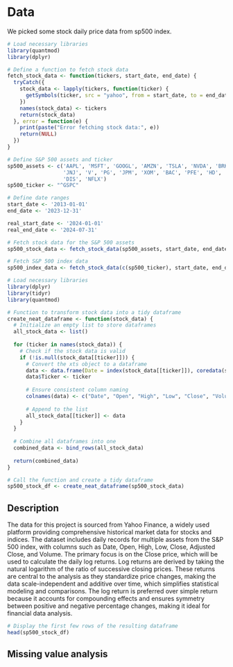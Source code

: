 # Data
We picked some stock daily price data from sp500 index.

```r
# Load necessary libraries
library(quantmod)
library(dplyr)

# Define a function to fetch stock data
fetch_stock_data <- function(tickers, start_date, end_date) {
  tryCatch({
    stock_data <- lapply(tickers, function(ticker) {
      getSymbols(ticker, src = "yahoo", from = start_date, to = end_date, auto.assign = FALSE)
    })
    names(stock_data) <- tickers
    return(stock_data)
  }, error = function(e) {
    print(paste("Error fetching stock data:", e))
    return(NULL)
  })
}

# Define S&P 500 assets and ticker
sp500_assets <- c('AAPL', 'MSFT', 'GOOGL', 'AMZN', 'TSLA', 'NVDA', 'BRK-B', 'UNH', 
                  'JNJ', 'V', 'PG', 'JPM', 'XOM', 'BAC', 'PFE', 'HD', 'MA', 'KO', 
                  'DIS', 'NFLX')
sp500_ticker <- "^GSPC"

# Define date ranges
start_date <- '2013-01-01'
end_date <- '2023-12-31'

real_start_date <- '2024-01-01'
real_end_date <- '2024-07-31'

# Fetch stock data for the S&P 500 assets
sp500_stock_data <- fetch_stock_data(sp500_assets, start_date, end_date)

# Fetch S&P 500 index data
sp500_index_data <- fetch_stock_data(c(sp500_ticker), start_date, end_date)

```


```r
# Load necessary libraries
library(dplyr)
library(tidyr)
library(quantmod)

# Function to transform stock data into a tidy dataframe
create_neat_dataframe <- function(stock_data) {
  # Initialize an empty list to store dataframes
  all_stock_data <- list()
  
  for (ticker in names(stock_data)) {
    # Check if the stock data is valid
    if (!is.null(stock_data[[ticker]])) {
      # Convert the xts object to a dataframe
      data <- data.frame(Date = index(stock_data[[ticker]]), coredata(stock_data[[ticker]]))
      data$Ticker <- ticker
      
      # Ensure consistent column naming
      colnames(data) <- c("Date", "Open", "High", "Low", "Close", "Volume", "Adjusted", "Ticker")
      
      # Append to the list
      all_stock_data[[ticker]] <- data
    }
  }
  
  # Combine all dataframes into one
  combined_data <- bind_rows(all_stock_data)
  
  return(combined_data)
}

# Call the function and create a tidy dataframe
sp500_stock_df <- create_neat_dataframe(sp500_stock_data)


```




## Description

The data for this project is sourced from Yahoo Finance, a widely used platform providing comprehensive historical market data for stocks and indices. The dataset includes daily records for multiple assets from the S&P 500 index, with columns such as Date, Open, High, Low, Close, Adjusted Close, and Volume. The primary focus is on the Close price, which will be used to calculate the daily log returns. Log returns are derived by taking the natural logarithm of the ratio of successive closing prices. These returns are central to the analysis as they standardize price changes, making the data scale-independent and additive over time, which simplifies statistical modeling and comparisons. The log return is preferred over simple return because it accounts for compounding effects and ensures symmetry between positive and negative percentage changes, making it ideal for financial data analysis.

```r
# Display the first few rows of the resulting dataframe
head(sp500_stock_df)
```


## Missing value analysis
